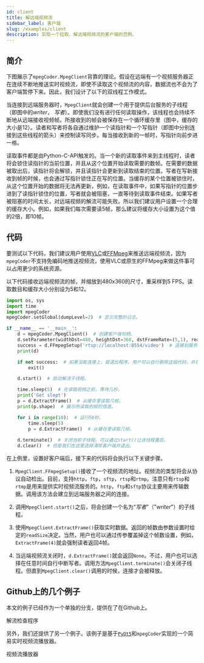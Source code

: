 ```yaml
---
id: client
title: 解远端视频流
sidebar_label: 客户端
slug: /examples/client
description: 实现一个拉取、解远端视频流的客户端的范例。
---
```




## 简介

下图展示了`mpegCoder.MpegClient`背靠的理论。假设在远端有一个视频服务器正在连续不断地推送实时视频流，即使不读取这个视频流的内容，数据流也不会为了客户端暂停下来。因此，我们设计了以下的双线程工作模式。

<p>
  <ClientSvg className="themeColor"/>
</p>

当连接到远端服务器时，`MpegClient`就会创建一个用于提供后台服务的子线程（即图中的*writer*， *写者*）。即使我们没有进行任何读取操作，该线程也会持续不断地从远端接收视频帧。所接收到的帧会被保存在一个循环缓存里（图中，缓存的大小是12）。读者和写者将各自通过维护一个读指针和一个写指针（即图中分别连接到这些线程的箭头）来控制读写同步。每当接收到新的一帧时，写指针向前步进一格。

读取事件都是由Python-C-API触发的。当一个新的读取事件来到主线程时，读者将会锁住读指针的当前位置，并且从这个位置开始读取需要的数帧。在需要的数据被取出后，读指针将会解锁，并且读指针会更新到读取结束的位置。写者在写新接收到帧的时候，也会通过写指针锁住正在写的位置。当缓存的某个位置被锁住时，从这个位置开始的数据将无法再更新，例如，在读取事件中，如果写指针的位置步进到了读指针锁住的位置，写者就会被阻塞，一直等待到读取事件结束。如果写者被阻塞的时间太长，对远端视频的解流可能失败。所以我们建议用户设置一个合理的缓存大小。例如，如果我们每次需要读5帧，那么建议将缓存大小设置为这个值的2倍，即10帧。

## 代码

要测试以下代码，我们建议用户使用[VLC<IconExternalLink/>][link-vlc]或[FFMpeg<IconExternalLink/>][link-ffmpeg-stream]来推送远端视频流，因为`mpegCoder`不支持免编码地推送视频流，使用VLC或原生的FFMpeg来做这件事可以占用更少的系统资源。

以下代码接收远端视频流的帧，并缩放到480x360的尺寸，重采样到5 FPS。读取数目和缓存大小分别设为5和12。

```python {9,15,19,22-24,26-27} title="client.py"
import os, sys
import time
import mpegCoder
mpegCoder.setGlobal(dumpLevel=2)  # 显示完整的日志。

if __name__ == '__main__':
    d = mpegCoder.MpegClient()  # 创建客户端句柄。
    d.setParameter(widthDst=480, heightDst=360, dstFrameRate=(5,1), readSize=5, cacheSize=12)  # 进行基础设置。
    success = d.FFmpegSetup('rtsp://localhost:8554/video')  # 连接到服务器。
    print(d)

    if not success:  # 如果没能连接上，就退出程序。用户可以自行删除这段代码，并观察会发生什么现象。
        exit()

    d.start()  # 启动解流子线程。

    time.sleep(5)  # 在读取视频之前，等待几秒。
    print('Get slept')
    p = d.ExtractFrame()  # 从缓存里读取几帧。
    print(p.shape)  # 展示所读取的帧的信息。

    for i in range(10):  # 运行50秒。
        time.sleep(5)
        p = d.ExtractFrame()  # 从缓存里读取几帧。
        
    d.terminate()  # 关闭当前子线程。可以通过start()让该线程重启。
    d.clear()  # 但是我们在这里选择清除客户端并退出。
```

在上例里，设置好客户端后，接下来的代码将会执行以下关键步骤。

1. `MpegClient.FFmpegSetup()`接收了一个视频流的地址。视频流的类型将会从协议自动检出。目前，支持`http`，`ftp`，`sftp`，`rtsp`和`rtmp`。注意只有`rtsp`和`rtmp`是用来提供实时视频流服务的。`http`，`ftp`和`sftp`协议主要用来传输数据。调用该方法会建立到远端服务器之间的连接。

2. 调用`MpegClient.start()`之后，将会创建一个名为“*写者*”（"*writer*"）的子线程。

3. 使用`MpegClient.ExtractFrame()`获取实时数据。返回的帧数由参数设置时给定的`readSize`决定。当然，用户也可以通过传参覆盖掉这个帧数设置，例如，`ExtractFrame(4)`就会强制读者返回4帧。

4. 当远端视频流关闭时，`d.ExtractFrame()`就会返回`None`。不过，用户也可以选择在任意时间自行中断写者。调用方法`MpegClient.terminate()`会关闭子线程。但直到`MpegClient.clear()`调用的时候，连接才会被释放。

## Github上的几个例子

本文的例子已经作为一个单独的分支，提供在了在Github上。

<p>
  <DarkButton to="https://github.com/cainmagi/FFmpeg-Encoder-Decoder-for-Python/tree/example-client-check" icon={octGitBranch16}>
    解流检查程序
  </DarkButton>
</p>

另外，我们还提供了另一个例子。该例子是基于[`PyQt5`<IconExternalLink/>][link-pyqt5]和`mpegCoder`实现的一个简易实时视频流播放器。

<p>
  <DarkButton to="https://github.com/cainmagi/FFmpeg-Encoder-Decoder-for-Python/tree/example-client-player" icon={octGitBranch16}>
    视频流播放器
  </DarkButton>
</p>

[link-pyqt5]:https://www.riverbankcomputing.com/software/pyqt "PyQt5"
[link-vlc]:https://www.videolan.org/vlc/streaming.html "VLC used for streaming"
[link-ffmpeg-stream]:https://trac.ffmpeg.org/wiki/StreamingGuide "FFMpeg used for streaming"
